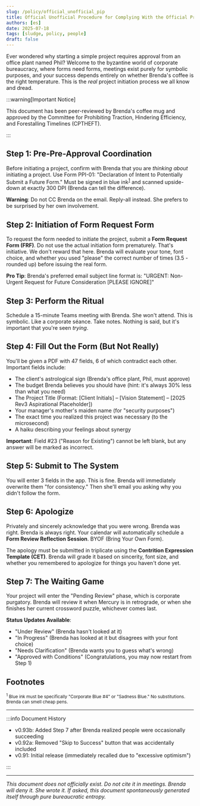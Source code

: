 ---
slug: /policy/official_unofficial_pip
title: Official Unofficial Procedure for Complying With the Official Project Initiation Procedure (Rev 0.93b)
authors: [es]
date: 2025-07-18
tags: [sludge, policy, people]
draft: false
---


Ever wondered why starting a simple project requires approval from an office plant named Phil? Welcome to the byzantine world of corporate bureaucracy, where forms need forms, meetings exist purely for symbolic purposes, and your success depends entirely on whether Brenda's coffee is the right temperature. This is the _real_ project initiation process we all know and dread.

<!-- truncate -->

:::warning[Important Notice]

This document has been peer-reviewed by Brenda's coffee mug and approved by the Committee for Prohibiting Traction, Hindering Efficiency, and Forestalling Timelines (CPTHEFT).

:::

## Step 1: Pre-Pre-Approval Coordination

Before initiating a project, confirm with Brenda that you are _thinking about_ initiating a project. Use Form PPI-01: "Declaration of Intent to Potentially Submit a Future Form." Must be signed in blue ink<sup id="fn1"><a href="#footnote1">1</a></sup> and scanned upside-down at exactly 300 DPI (Brenda can tell the difference).

**Warning**: Do not CC Brenda on the email. Reply-all instead. She prefers to be surprised by her own involvement.

## Step 2: Initiation of Form Request Form

To request the form needed to initiate the project, submit a **Form Request Form (FRF)**. Do not use the actual initiation form prematurely. That's initiative. We don't reward that here. Brenda will evaluate your tone, font choice, and whether you used "please" the correct number of times (3.5 - rounded up) before issuing the real form.

**Pro Tip**: Brenda's preferred email subject line format is: "URGENT: Non-Urgent Request for Future Consideration [PLEASE IGNORE]"

## Step 3: Perform the Ritual

Schedule a 15-minute Teams meeting with Brenda. She won't attend. This is symbolic. Like a corporate séance. Take notes. Nothing is said, but it's important that you're seen _trying_.

## Step 4: Fill Out the Form (But Not Really)

You'll be given a PDF with 47 fields, 6 of which contradict each other. Important fields include:

- The client's astrological sign (Brenda's office plant, Phil, must approve)
- The budget Brenda believes you should have (hint: it's always 30% less than what you need)
- The Project Title (Format: [Client Initials] – [Vision Statement] – [2025 Rev3 Aspirational Placeholder])
- Your manager's mother's maiden name (for "security purposes")
- The exact time you realized this project was necessary (to the microsecond)
- A haiku describing your feelings about synergy

**Important**: Field #23 ("Reason for Existing") cannot be left blank, but any answer will be marked as incorrect.

## Step 5: Submit to The System

You will enter 3 fields in the app. This is fine. Brenda will immediately overwrite them "for consistency." Then she'll email you asking why you didn't follow the form.

## Step 6: Apologize

Privately and sincerely acknowledge that you were wrong. Brenda was right. Brenda is always right. Your calendar will automatically schedule a **Form Review Reflection Session**. BYOF (Bring Your Own Form).

The apology must be submitted in triplicate using the **Contrition Expression Template (CET)**. Brenda will grade it based on sincerity, font size, and whether you remembered to apologize for things you haven't done yet.

## Step 7: The Waiting Game

Your project will enter the "Pending Review" phase, which is corporate purgatory. Brenda will review it when Mercury is in retrograde, or when she finishes her current crossword puzzle, whichever comes last.

**Status Updates Available**:

- "Under Review" (Brenda hasn't looked at it)
- "In Progress" (Brenda has looked at it but disagrees with your font choice)
- "Needs Clarification" (Brenda wants you to guess what's wrong)
- "Approved with Conditions" (Congratulations, you may now restart from Step 1)

## Footnotes

<small id="footnote1">
  <sup>1</sup> Blue ink must be specifically "Corporate Blue #4" or "Sadness
  Blue." No substitutions. Brenda can smell cheap pens.
</small>

---

:::info Document History

- v0.93b: Added Step 7 after Brenda realized people were occasionally succeeding
- v0.92a: Removed "Skip to Success" button that was accidentally included
- v0.91: Initial release (immediately recalled due to "excessive optimism")

:::

---

_This document does not officially exist. Do not cite it in meetings. Brenda will deny it. She wrote it. If asked, this document spontaneously generated itself through pure bureaucratic entropy._

<LegalNoticeDisclaimer />

